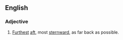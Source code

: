 {{also|aft-most}}
==English==

===Adjective===
{{en-adj|-}}

# [[furthest|Furthest]] [[aft]], most [[sternward]], as far back as possible.